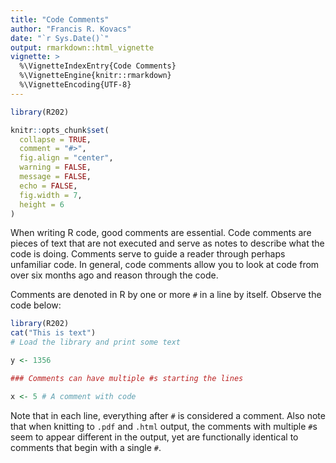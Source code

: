```yaml
---
title: "Code Comments"
author: "Francis R. Kovacs"
date: "`r Sys.Date()`"
output: rmarkdown::html_vignette
vignette: >
  %\VignetteIndexEntry{Code Comments}
  %\VignetteEngine{knitr::rmarkdown}
  %\VignetteEncoding{UTF-8}
---
```


```r
library(R202)

knitr::opts_chunk$set(
  collapse = TRUE,
  comment = "#>",
  fig.align = "center",
  warning = FALSE,
  message = FALSE,
  echo = FALSE,
  fig.width = 7,
  height = 6
)
```

When writing R code, good comments are essential. Code comments are pieces of text that are not executed and serve as notes to describe what the code is doing. Comments serve to guide a reader through perhaps unfamiliar code. In general, code comments allow you to look at code from over six months ago and reason through the code. 

Comments are denoted in R by one or more `#` in a line by itself. Observe the code below:

```r
library(R202)
cat("This is text")
# Load the library and print some text

y <- 1356

### Comments can have multiple #s starting the lines

x <- 5 # A comment with code 
```

Note that in each line, everything after `#` is considered a comment. Also note that when knitting to `.pdf` and `.html` output, the comments with multiple `#`s seem to appear different in the output, yet are functionally identical to comments that begin with a single `#`. 

